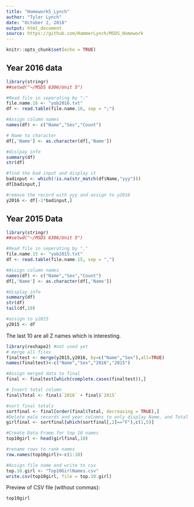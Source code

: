 ---
title: "Homework5_Lynch"
author: "Tyler Lynch"
date: "October 2, 2018"
output: html_document
source: https://github.com/HammerLynch/MSDS_Homework
---

```{r setup, include=FALSE}
knitr::opts_chunk$set(echo = TRUE)
```

## Year 2016 data

```{r year2016}
library(stringr)
##setwd("~/MSDS 6306/Unit 5")

#Read file in seperating by ":"
file.name.16 <- "yob2016.txt"
df <- read.table(file.name.16, sep = ";")

#Assign column names
names(df) <- c("Name","Sex","Count")

# Name to character
df[,'Name'] <- as.character(df[,'Name'])

#dislpay info
summary(df)
str(df)

#find the bad input and display it
badinput <- which(!is.na(str_match(df$Name,"yyy")))
df[badinput,]

#remove the record with yyy and assign to y2016
y2016 <- df[-1*badinput,]


```

## Year 2015 Data

```{r year2015}
library(stringr)
##setwd("~/MSDS 6306/Unit 5")

#Read file in seperating by ","
file.name.15 <- "yob2015.txt"
df <- read.table(file.name.15, sep = ",")

#Assign column names
names(df) <- c("Name","Sex","Count")
df[,'Name'] <- as.character(df[,'Name'])

#display info
summary(df)
str(df)
tail(df,10)

#assign to y2015
y2015 <- df

```
The last 10 are all Z names which is interesting.

```{r merge}
library(reshape2) #not used yet
# merge all files
finaltest <- merge(y2015,y2016, by=c("Name","Sex"),all=TRUE)
names(finaltest)<-c("Name","Sex","2016","2015")

#Assign merged data to final
final <- finaltest[which(complete.cases(finaltest)),]

# Insert total column
final$Total <- final$`2016` + final$`2015`

#sort final totals
sortfinal <- final[order(final$Total, decreasing = TRUE),]
#Delete male records and year columns to only display Name, and Total
girlfinal <- sortfinal[which(sortfinal[,2]=="F"),c(1,5)]

#Create Data Frame for top 10 names
top10girl <- head(girlfinal,10)

#rename rows to rank names
row.names(top10girl)<-c(1:10)

#Assign file name and write to csv
top.10.girl <- "Top10GirlNames.csv"
write.csv(top10girl, file = top.10.girl)

```

Preview of CSV file (without commas):
```{r top10preview}
top10girl

```

